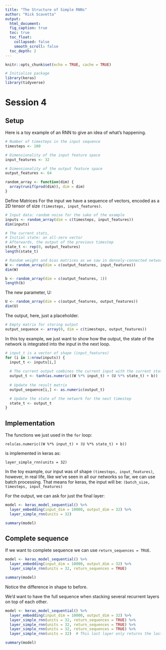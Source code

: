 ```yaml
---
title: "The Structure of Simple RNNs"
author: "Rick Scavetta"
output:
  html_document:
  fig_caption: true
  toc: true
  toc_float:
    collapsed: false
    smooth_scroll: false
  toc_depth: 2
---
```


```r
knitr::opts_chunk$set(echo = TRUE, cache = TRUE)

# Initialize package
library(keras)
library(tidyverse)
```

# Session 4 {.tabset .tabset-fade .tabset-pills}

## Setup

Here is a toy example of an RNN to give an idea of what's happening.

```r
# Number of timesteps in the input sequence
timesteps <- 100

# Dimensionality of the input feature space
input_features <- 32

# Dimensionality of the output feature space
output_features <- 64

random_array <- function(dim) {
  array(runif(prod(dim)), dim = dim)
}
```

Define Matrices
For the input we have a sequence of vectors, encoded as a 2D tensor of size `(timesteps, input_features)`.

```r
# Input data: random noise for the sake of the example
inputs <- random_array(dim = c(timesteps, input_features))
dim(inputs)
```

```r
# The current stats,
# Initial state: an all-zero vector
# Afterwards, the output of the previous timestep
state_t <- rep(0, output_features)
length(state_t)
```

```r
# Random weight and bias matrices as we saw in densely-connected networks
W <- random_array(dim = c(output_features, input_features))
dim(W)

```

```r
b <- random_array(dim = c(output_features, 1))
length(b)
```

The new parameter, U:

```r
U <- random_array(dim = c(output_features, output_features))
dim(U)
```

The output, here, just a placeholder.

```r
# Empty matrix for storing output
output_sequence <- array(0, dim = c(timesteps, output_features))
```

In this toy example, we just want to show how the output, the state of the network is integrated into the input in the next loop. 

```r
# input_t is a vector of shape (input_features)
for (i in 1:nrow(inputs)) {
  input_t <- inputs[i,]
  
  # The current output combines the current input with the current state (i.e. the previous output) 
  output_t <- tanh(as.numeric((W %*% input_t) + (U %*% state_t) + b))
  
  # Update the result matrix
  output_sequence[i,] <- as.numeric(output_t)

  # Update the state of the network for the next timestep
  state_t <- output_t
}
```

## Implementation

The functions we just used in the `for` loop:

```
relu(as.numeric((W %*% input_t) + (U %*% state_t) + b))
```

is implemented in keras as:

```
layer_simple_rnn(units = 32)
```

In the toy example, our input was of shape `(timesteps, input_features)`, however, in real life, like we've seen in all our networks so far, we can use batch processing. That means for keras, the input will be: `(batch_size, timesteps, input_features)`

For the output, we can ask for just the final layer:

```r

model <- keras_model_sequential() %>% 
  layer_embedding(input_dim = 10000, output_dim = 32) %>% 
  layer_simple_rnn(units = 32)

summary(model)
```

## Complete sequence

If we want to complete sequence we can use `return_sequences = TRUE`.

```r
model <- keras_model_sequential() %>% 
  layer_embedding(input_dim = 10000, output_dim = 32) %>% 
  layer_simple_rnn(units = 32, return_sequences = TRUE)

summary(model)
```

Notice the difference in shape to before.

We'd want to have the full sequence when stacking several recurrent layers on top of each other.

```r
model <- keras_model_sequential() %>% 
  layer_embedding(input_dim = 10000, output_dim = 32) %>% 
  layer_simple_rnn(units = 32, return_sequences = TRUE) %>% 
  layer_simple_rnn(units = 32, return_sequences = TRUE) %>%
  layer_simple_rnn(units = 32, return_sequences = TRUE) %>%
  layer_simple_rnn(units = 32)  # This last layer only returns the last outputs.

summary(model)
```

